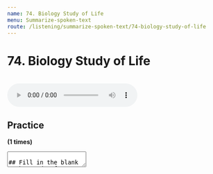 ```yaml
---
name: 74. Biology Study of Life
menu: Summarize-spoken-text
route: /listening/summarize-spoken-text/74-biology-study-of-life
---
```


# 74. Biology Study of Life 

<br/>
<audio controls>
  <source src="https://storage.googleapis.com/pte-assistant.appspot.com/app%2Faudio%2Fsst-74.mp3?GoogleAccessId=firebase-adminsdk-t7i9w%40pte-assistant.iam.gserviceaccount.com&amp;Expires=1735650000&amp;Signature=I6kcQxug4MkTGrqmvRnEYdRcIFcW%2BwA%2BfPBq6xaWM4VfuWaOMmUshc6SIBEKNMOw730APKbkBxoS48QqRRfjSU1DlLzyudov2d1CGhGI%2FX4Eu7gUoLBIEU1ouERqxpq7q%2FfXGdkHeoSBqAgxZCyc2bq2sADkmWCg3AIpX0kpXPAu%2BOg07cdDtcvaikr5cPdb7VdC%2FLLuKg8X5ouvL4QiqXNwvIL2cHWhaSRdjAZLAfB%2FzS2qrVXB6pGi6jJQTq4J3waeOj%2F88NlWzFmdmn90Y%2BZFOBuqCTlc%2BDK24bvZHn3Qe6CBAdVPblMjQ0RYYbZninVHleg7rUdX1dg3XRmMIg%3D%3D" type="audio/mpeg"></source>
  Your browser does not support the audio element.
</audio>

## Practice
**(1 times)**
<Textarea rows={8}/>

## Fill in the blank
- The study of biology is responsible for some of the most <input className="input small-input"/> about the world.

-	All life on earth is <input className="input medium-input"/> and <input className="input small-input"/> to one on one to another.

-	Life forms rely on <input className="input medium-input"/> for <input className="input small-input"/>, <input className="input small-input"/> and <input className="input small-input"/> <input className="input large-input"/>.

-	All of these organisms consist of <input className="input small-input"/> and conduct metabolism that convert energy from <input className="input medium-input"/>.


## Main idea
- The study of biology is responsible for some of the most **profound insights** about the world.

-	All life on earth is **exceptionally related** and **similar** to one on one to another.

-	Life forms rely on **DNA** and **RNA** for **storing** and **transmitting** and **using** **their genetic inherited information**.

-	All of these organisms consist of **cells** and conduct metabolism that convert energy from **one form to another**.

## Solution 1
The lecturer talked about the study of biology, which is responsible for profound insights about the world. He firstly indicated that all life on earth is exceptionally related and similar to each other. Additionally, life forms rely on DNA and RNA to store, transmit and use their genetic inherited information. He finally concluded that all organisms consist of cells and conduct metabolism that convert energy from one form to another.

## Transcript
Now biology or the **study of biology** is responsible for some of **the most profound insights that humans have about the world around them**. So take a look at these four panels. On the upper left, you see some bacteria, this happens to be E. coli, you obviously see a butterfly flower, a dolphin, **if you fell down from outer space and just looked at these different forms and structures**, **you'd have no idea that they were all related to one another**. So **one of the most profound things biology has taught us is all life on earth is exceptionally related and similar to one on one to another**. So for example, **all of these life forms rely on DNA and RNA, for storing and transmitting and using their genetic inherited information**. They're all based on **cells cells are the fundamental building blocks of all life**. All of these organisms consist of cells, and the cells essentially at the same time inside of them carbon, hydrogen, oxygen and nitrogen and a whole bunch of other stuff and much smaller amount. **All of these organisms conduct metabolism**, in other words, chemical reactions **that use and convert energy from one form to another**. And the basic chemistry is all very similar to one another. The types of molecules that are used are all very similar to one another.

